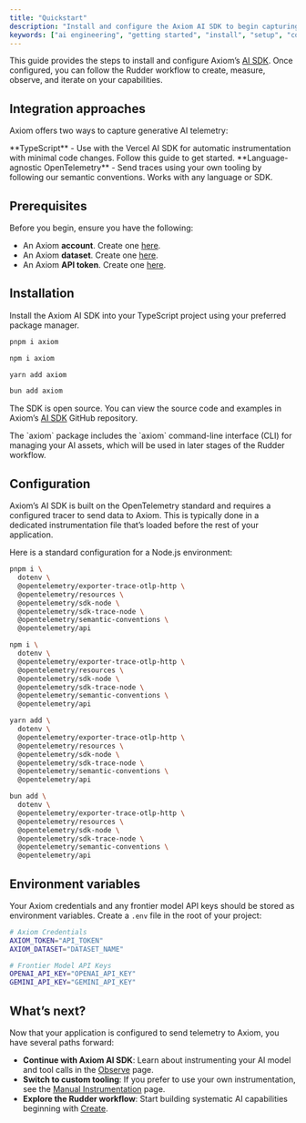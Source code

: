 ```yaml
---
title: "Quickstart"
description: "Install and configure the Axiom AI SDK to begin capturing telemetry from your generative AI applications."
keywords: ["ai engineering", "getting started", "install", "setup", "configuration", "opentelemetry"]
---
```



This guide provides the steps to install and configure Axiom’s [AI SDK](https://github.com/axiomhq/ai). Once configured, you can follow the Rudder workflow to create, measure, observe, and iterate on your capabilities.

## Integration approaches

Axiom offers two ways to capture generative AI telemetry:

<CardGroup cols={2}>
  <Card title="Axiom AI SDK" icon="bolt" href="#installation">
    **TypeScript** - Use with the Vercel AI SDK for automatic instrumentation with minimal code changes. Follow this guide to get started.
  </Card>
  <Card title="Custom OpenTelemetry" icon="code" href="/ai-engineering/observe/manual-instrumentation">
    **Language-agnostic OpenTelemetry** - Send traces using your own tooling by following our semantic conventions. Works with any language or SDK.
  </Card>
</CardGroup>

## Prerequisites

Before you begin, ensure you have the following:

* An Axiom **account**. Create one [here](https://www.axiom.co/register).
* An Axiom **dataset**. Create one [here](https://app.axiom.co/datasets).
* An Axiom **API token**. Create one [here](https://app.axiom.co/settings/api-tokens).

## Installation

Install the Axiom AI SDK into your TypeScript project using your preferred package manager.

<CodeGroup>

```bash pnpm
pnpm i axiom
```

```bash npm
npm i axiom
```

```bash yarn
yarn add axiom
```

```bash bun
bun add axiom
```

</CodeGroup>

The SDK is open source. You can view the source code and examples in Axiom’s [AI SDK](https://github.com/axiomhq/ai) GitHub repository.

<Tip>
The `axiom` package includes the `axiom` command-line interface (CLI) for managing your AI assets, which will be used in later stages of the Rudder workflow.
</Tip>

## Configuration

Axiom’s AI SDK is built on the OpenTelemetry standard and requires a configured tracer to send data to Axiom. This is typically done in a dedicated instrumentation file that’s loaded before the rest of your application.

Here is a standard configuration for a Node.js environment:

<CodeGroup>

```bash pnpm
pnpm i \
  dotenv \
  @opentelemetry/exporter-trace-otlp-http \
  @opentelemetry/resources \
  @opentelemetry/sdk-node \
  @opentelemetry/sdk-trace-node \
  @opentelemetry/semantic-conventions \
  @opentelemetry/api
```

```bash npm
npm i \
  dotenv \
  @opentelemetry/exporter-trace-otlp-http \
  @opentelemetry/resources \
  @opentelemetry/sdk-node \
  @opentelemetry/sdk-trace-node \
  @opentelemetry/semantic-conventions \
  @opentelemetry/api
```

```bash yarn
yarn add \
  dotenv \
  @opentelemetry/exporter-trace-otlp-http \
  @opentelemetry/resources \
  @opentelemetry/sdk-node \
  @opentelemetry/sdk-trace-node \
  @opentelemetry/semantic-conventions \
  @opentelemetry/api
```

```bash bun
bun add \
  dotenv \
  @opentelemetry/exporter-trace-otlp-http \
  @opentelemetry/resources \
  @opentelemetry/sdk-node \
  @opentelemetry/sdk-trace-node \
  @opentelemetry/semantic-conventions \
  @opentelemetry/api
```

</CodeGroup>

<AIEngineeringInstrumentationSnippet />

## Environment variables

Your Axiom credentials and any frontier model API keys should be stored as environment variables. Create a `.env` file in the root of your project:

```bash
# Axiom Credentials
AXIOM_TOKEN="API_TOKEN"
AXIOM_DATASET="DATASET_NAME"

# Frontier Model API Keys
OPENAI_API_KEY="OPENAI_API_KEY"
GEMINI_API_KEY="GEMINI_API_KEY"
```

<Info>
<ReplaceDatasetToken />
</Info>

## What’s next?

Now that your application is configured to send telemetry to Axiom, you have several paths forward:

* **Continue with Axiom AI SDK**: Learn about instrumenting your AI model and tool calls in the [Observe](/ai-engineering/observe/introduction) page.
* **Switch to custom tooling**: If you prefer to use your own instrumentation, see the [Manual Instrumentation](/ai-engineering/observe/manual-instrumentation) page.
* **Explore the Rudder workflow**: Start building systematic AI capabilities beginning with [Create](/ai-engineering/create).